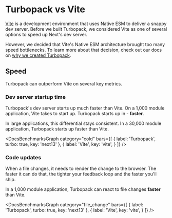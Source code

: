 
# Turbopack vs Vite

[Vite](https://vitejs.dev/) is a development environment that uses Native ESM to deliver a snappy dev server. Before we built Turbopack, we considered Vite as one of several options to speed up Next's dev server.

However, we decided that Vite's Native ESM architecture brought too many speed bottlenecks. To learn more about that decision, check out our docs on [why we created Turbopack](/pack/docs/why-turbopack).

## Speed

Turbopack can outperform Vite on several key metrics.

### Dev server startup time

Turbopack's dev server starts up much faster than Vite. On a 1,000 module application, Vite takes <DocsBenchmarkStat stat="vite-cold-1000" /> to start up. Turbopack starts up in <DocsBenchmarkStat stat="turbopack-cold-1000" /> - **<DocsBenchmarkStat stat="turbopack-cold-vs-vite" /> faster**.

In large applications, this differential stays consistent. In a 30,000 module application, Turbopack starts up <DocsBenchmarkStat stat="turbopack-cold-vs-vite-30000" /> faster than Vite.

<DocsBenchmarksGraph category="cold" bars={[
  {
    label: 'Turbopack',
    turbo: true,
    key: 'next13'
  },
  {
    label: 'Vite',
    key: 'vite',
  }
]} />

### Code updates

When a file changes, it needs to render the change to the browser. The faster it can do that, the tighter your feedback loop and the faster you'll ship.

In a 1,000 module application, Turbopack can react to file changes **<DocsBenchmarkStat stat="turbopack-update-vs-vite" /> faster** than Vite.

<DocsBenchmarksGraph category="file_change" bars={[
  {
    label: 'Turbopack',
    turbo: true,
    key: 'next13'
  },
  {
    label: 'Vite',
    key: 'vite',
  }
]} />
